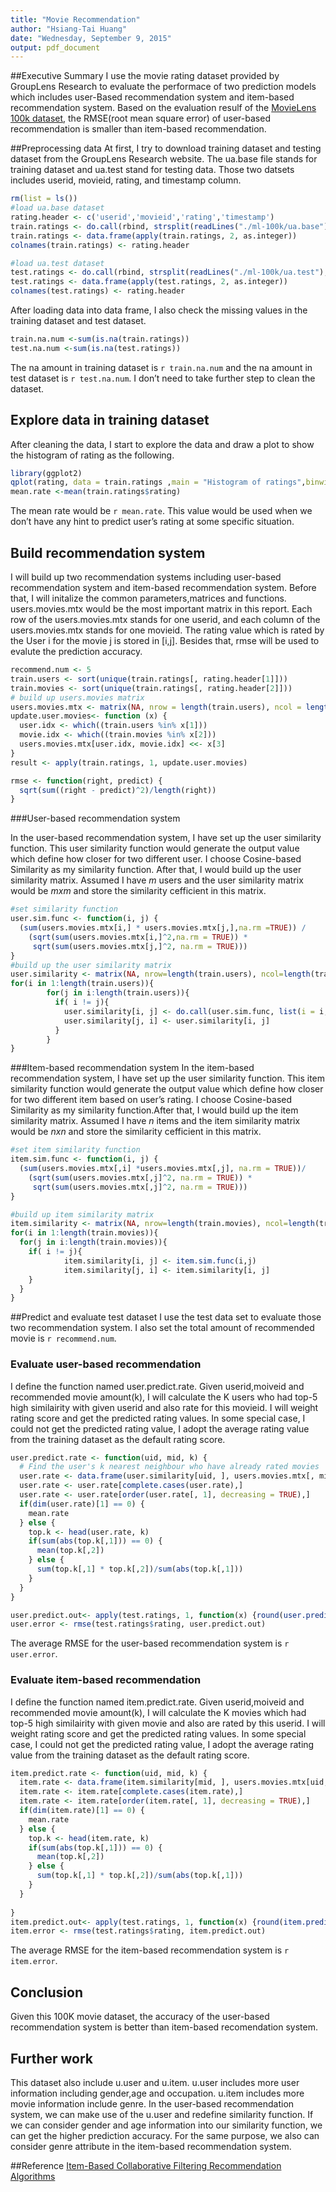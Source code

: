 ```yaml
---
title: "Movie Recommendation"
author: "Hsiang-Tai Huang"
date: "Wednesday, September 9, 2015"
output: pdf_document
---
```


##Executive Summary
I use the movie rating dataset provided by GroupLens Research to evaluate the performace of two prediction models which includes user-Based recommendation system and item-based recommendation system. Based on the evaluation resulf of the [MovieLens 100k dataset](http://files.grouplens.org/datasets/movielens/ml-100k.zip), the RMSE(root mean square error) of user-based recommendation is smaller than  item-based recommendation.

##Preprocessing data 
At first, I try to download training dataset and testing dataset from the GroupLens Research website. The ua.base file stands for training dataset and ua.test stand for testing data. Those two datsets includes userid, movieid, rating, and timestamp column.

```r
rm(list = ls())
#load ua.base dataset
rating.header <- c('userid','movieid','rating','timestamp')
train.ratings <- do.call(rbind, strsplit(readLines("./ml-100k/ua.base"), '\t', fixed=T))
train.ratings <- data.frame(apply(train.ratings, 2, as.integer))
colnames(train.ratings) <- rating.header

#load ua.test dataset
test.ratings <- do.call(rbind, strsplit(readLines("./ml-100k/ua.test"), '\t', fixed=T))
test.ratings <- data.frame(apply(test.ratings, 2, as.integer))
colnames(test.ratings) <- rating.header

```

After loading data into data frame, I also check the missing values in the training dataset and test dataset.
```r
train.na.num <-sum(is.na(train.ratings))
test.na.num <-sum(is.na(test.ratings))
```
The na amount in training dataset is `r train.na.num` and the na amount in test dataset is `r test.na.num`. I don't need to take further step to clean the dataset. 


## Explore data in training dataset
After cleaning the data, I start to explore the data and draw a plot to show the histogram of rating as the following.

```r
library(ggplot2)
qplot(rating, data = train.ratings ,main = "Histogram of ratings",binwidth= 0.5, xlab = "Rating")
mean.rate <-mean(train.ratings$rating)
```

The mean rate would be `r mean.rate`. This value would be used when we don't have any hint to predict user's rating at some specific situation.

## Build recommendation system
I will build up two recommendation systems including user-based recommendation system and item-based recommendation system.
Before that, I will initalize the common parameters,matrices and functions. users.movies.mtx would be the most important matrix in this report. Each row of the users.movies.mtx stands for one userid, and each column of the users.movies.mtx stands for one movieid. The rating value which is rated by the User i for the movie j is stored in [i,j]. Besides that, rmse will be used to evalute the prediction accuracy. 

```r
recommend.num <- 5
train.users <- sort(unique(train.ratings[, rating.header[1]]))
train.movies <- sort(unique(train.ratings[, rating.header[2]]))
# build up users.movies matrix
users.movies.mtx <- matrix(NA, nrow = length(train.users), ncol = length(train.movies))
update.user.movies<- function (x) {
  user.idx <- which((train.users %in% x[1]))
  movie.idx <- which((train.movies %in% x[2]))
  users.movies.mtx[user.idx, movie.idx] <<- x[3]
}
result <- apply(train.ratings, 1, update.user.movies)

rmse <- function(right, predict) {
  sqrt(sum((right - predict)^2)/length(right))
}

```

###User-based recommendation system

In the user-based recommendation system, I have set up the user similarity function. This user similarity function would generate the output value which define how closer for two different user. I choose Cosine-based Similarity as my similarity function. After that, I would build up the user similarity matrix. Assumed I have $m$ users and the user similarity matrix would be $mxm$ and store the similarity cefficient in this matrix.

``` r

#set similarity function
user.sim.func <- function(i, j) {
  (sum(users.movies.mtx[i,] * users.movies.mtx[j,],na.rm =TRUE)) / 
    (sqrt(sum(users.movies.mtx[i,]^2,na.rm = TRUE)) * 
     sqrt(sum(users.movies.mtx[j,]^2, na.rm = TRUE)))
}
#build up the user similarity matrix
user.similarity <- matrix(NA, nrow=length(train.users), ncol=length(train.users))
for(i in 1:length(train.users)){
        for(j in i:length(train.users)){
          if( i != j){
            user.similarity[i, j] <- do.call(user.sim.func, list(i = i, j = j))
            user.similarity[j, i] <- user.similarity[i, j]
          }
        }
}

```

###Item-based recommendation system
In the item-based recommendation system, I have set up the user similarity function. This item similarity function would generate the output value which define how closer for two different item based on user's rating. I choose Cosine-based Similarity as my similarity function.After that, I would build up the item similarity matrix. Assumed I have $n$ items and the item similarity matrix would be $nxn$ and store the similarity cefficient in this matrix.

```r
#set item similarity function
item.sim.func <- function(i, j) {
  (sum(users.movies.mtx[,i] *users.movies.mtx[,j], na.rm = TRUE))/
    (sqrt(sum(users.movies.mtx[,j]^2, na.rm = TRUE)) * 
     sqrt(sum(users.movies.mtx[,j]^2, na.rm = TRUE)))
}

#build up item similarity matrix
item.similarity <- matrix(NA, nrow=length(train.movies), ncol=length(train.movies))
for(i in 1:length(train.movies)){
  for(j in i:length(train.movies)){
    if( i != j){
            item.similarity[i, j] <- item.sim.func(i,j)
            item.similarity[j, i] <- item.similarity[i, j]
    } 
  }
}  
```

##Predict and evaluate test dataset
I use the test data set to evaluate those two recommendation system. I also set the total amount of recommended movie
is  `r recommend.num`.

### Evaluate user-based recommendation
I define the function named user.predict.rate. Given userid,moiveid and recommended movie amount(k), I will calculate the K users who had top-5 high similairity with given userid and also rate for this movieid. I will weight rating score and get the predicted rating values. In some special case, I could not get the predicted rating value, I adopt the average rating value from the training dataset as the default rating score.  

```r
user.predict.rate <- function(uid, mid, k) {
  # Find the user's k nearest neighbour who have already rated movies
  user.rate <- data.frame(user.similarity[uid, ], users.movies.mtx[, mid])
  user.rate <- user.rate[complete.cases(user.rate),]
  user.rate <- user.rate[order(user.rate[, 1], decreasing = TRUE),]
  if(dim(user.rate)[1] == 0) {
    mean.rate  
  } else {
    top.k <- head(user.rate, k)
    if(sum(abs(top.k[,1])) == 0) {
      mean(top.k[,2])
    } else {
      sum(top.k[,1] * top.k[,2])/sum(abs(top.k[,1]))
    }
  }
}

user.predict.out<- apply(test.ratings, 1, function(x) {round(user.predict.rate(x[1],x[2],recommend.num), 5)})
user.error <- rmse(test.ratings$rating, user.predict.out)
```

The average RMSE for the user-based recommendation system is `r user.error`.

### Evaluate item-based recommendation
I define the function named item.predict.rate. Given userid,moiveid and recommended movie amount(k), I will calculate the K movies which had top-5 high similairity with given movie and also are rated by this userid. I will weight rating score and get the predicted rating values. In some special case, I could not get the predicted rating value, I adopt the average rating value from the training dataset as the default rating score.  

```r
item.predict.rate <- function(uid, mid, k) {
  item.rate <- data.frame(item.similarity[mid, ], users.movies.mtx[uid, ])
  item.rate <- item.rate[complete.cases(item.rate),]
  item.rate <- item.rate[order(item.rate[, 1], decreasing = TRUE),]
  if(dim(item.rate)[1] == 0) {
    mean.rate  
  } else {
    top.k <- head(item.rate, k)
    if(sum(abs(top.k[,1])) == 0) {
      mean(top.k[,2])
    } else {
      sum(top.k[,1] * top.k[,2])/sum(abs(top.k[,1]))
    }
  }
  
}  
item.predict.out<- apply(test.ratings, 1, function(x) {round(item.predict.rate(x[1],x[2],recommend.num), 5)})
item.error <- rmse(test.ratings$rating, item.predict.out)

```

The average RMSE for the item-based recommendation system is `r item.error`.

## Conclusion
Given this 100K movie dataset, the accuracy of the user-based recommendation system is better than item-based recomendation system.

## Further work
This dataset also include u.user and u.item. u.user includes more user information including gender,age and occupation. u.item includes more movie information include genre. In the user-based recommendation system, we can make use of the u.user and redefine similarity function. If we can consider gender and age information into our similarity function, we can get the higher prediction accuracy. For the same purpose, we also can consider genre attribute in the item-based recommendation system.

##Reference
[Item-Based Collaborative Filtering Recommendation Algorithms](http://www.ra.ethz.ch/cdstore/www10/papers/pdf/p519.pdf)